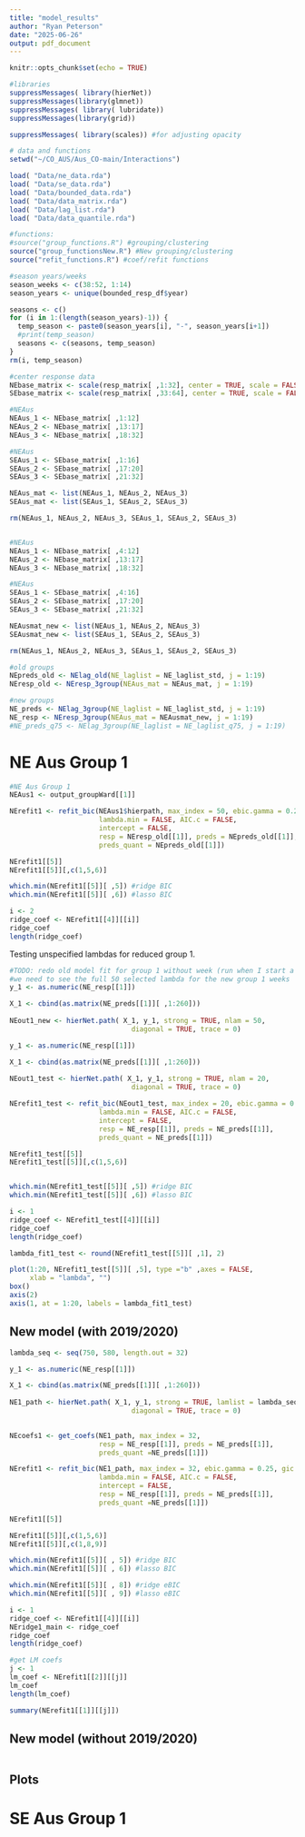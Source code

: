 ---
title: "model_results"
author: "Ryan Peterson"
date: "2025-06-26"
output: pdf_document
---

```{r setup, include=FALSE}
knitr::opts_chunk$set(echo = TRUE)
```

```{r library}
#libraries
suppressMessages( library(hierNet)) 
suppressMessages(library(glmnet)) 
suppressMessages( library( lubridate))
suppressMessages(library(grid))

suppressMessages( library(scales)) #for adjusting opacity
```

```{r data_functions}
# data and functions
setwd("~/CO_AUS/Aus_CO-main/Interactions")

load( "Data/ne_data.rda")
load( "Data/se_data.rda")
load( "Data/bounded_data.rda")
load( "Data/data_matrix.rda")
load( "Data/lag_list.rda")
load( "Data/data_quantile.rda")

#functions:
#source("group_functions.R") #grouping/clustering
source("group_functionsNew.R") #New grouping/clustering
source("refit_functions.R") #coef/refit functions
```

```{r setup}
#season years/weeks
season_weeks <- c(38:52, 1:14)
season_years <- unique(bounded_resp_df$year)

seasons <- c()
for (i in 1:(length(season_years)-1)) {
  temp_season <- paste0(season_years[i], "-", season_years[i+1])
  #print(temp_season)  
  seasons <- c(seasons, temp_season)
}
rm(i, temp_season)

#center response data
NEbase_matrix <- scale(resp_matrix[ ,1:32], center = TRUE, scale = FALSE)
SEbase_matrix <- scale(resp_matrix[ ,33:64], center = TRUE, scale = FALSE)

#NEAus
NEAus_1 <- NEbase_matrix[ ,1:12] 
NEAus_2 <- NEbase_matrix[ ,13:17]
NEAus_3 <- NEbase_matrix[ ,18:32]

#NEAus
SEAus_1 <- SEbase_matrix[ ,1:16] 
SEAus_2 <- SEbase_matrix[ ,17:20] 
SEAus_3 <- SEbase_matrix[ ,21:32]

NEAus_mat <- list(NEAus_1, NEAus_2, NEAus_3)
SEAus_mat <- list(SEAus_1, SEAus_2, SEAus_3)

rm(NEAus_1, NEAus_2, NEAus_3, SEAus_1, SEAus_2, SEAus_3)


#NEAus
NEAus_1 <- NEbase_matrix[ ,4:12] 
NEAus_2 <- NEbase_matrix[ ,13:17]
NEAus_3 <- NEbase_matrix[ ,18:32]

#NEAus
SEAus_1 <- SEbase_matrix[ ,4:16] 
SEAus_2 <- SEbase_matrix[ ,17:20] 
SEAus_3 <- SEbase_matrix[ ,21:32]

NEAusmat_new <- list(NEAus_1, NEAus_2, NEAus_3)
SEAusmat_new <- list(SEAus_1, SEAus_2, SEAus_3)

rm(NEAus_1, NEAus_2, NEAus_3, SEAus_1, SEAus_2, SEAus_3)
```


```{r NE_data}
#old groups
NEpreds_old <- NElag_old(NE_laglist = NE_laglist_std, j = 1:19)
NEresp_old <- NEresp_3group(NEAus_mat = NEAus_mat, j = 1:19)

#new groups
NE_preds <- NElag_3group(NE_laglist = NE_laglist_std, j = 1:19)
NE_resp <- NEresp_3group(NEAus_mat = NEAusmat_new, j = 1:19)
#NE_preds_q75 <- NElag_3group(NE_laglist = NE_laglist_q75, j = 1:19)

```


# NE Aus Group 1

```{r old_model}
#NE Aus Group 1
NEAus1 <- output_groupWard[[1]]

NErefit1 <- refit_bic(NEAus1$hierpath, max_index = 50, ebic.gamma = 0.25, gic.gamma = 2.15,
                      lambda.min = FALSE, AIC.c = FALSE,
                      intercept = FALSE,
                      resp = NEresp_old[[1]], preds = NEpreds_old[[1]], 
                      preds_quant = NEpreds_old[[1]])

NErefit1[[5]]
NErefit1[[5]][,c(1,5,6)]

which.min(NErefit1[[5]][ ,5]) #ridge BIC 
which.min(NErefit1[[5]][ ,6]) #lasso BIC 

i <- 2
ridge_coef <- NErefit1[[4]][[i]]
ridge_coef
length(ridge_coef)

```

Testing unspecified lambdas for reduced group 1.

```{r redo_new}
#TODO: redo old model fit for group 1 without week (run when I start a multi-hour break)
#we need to see the full 50 selected lambda for the new group 1 weeks
y_1 <- as.numeric(NE_resp[[1]])

X_1 <- cbind(as.matrix(NE_preds[[1]][ ,1:260]))
  
NEout1_new <- hierNet.path( X_1, y_1, strong = TRUE, nlam = 50,
                              diagonal = TRUE, trace = 0) 
```

```{r test_new}
y_1 <- as.numeric(NE_resp[[1]])

X_1 <- cbind(as.matrix(NE_preds[[1]][ ,1:260]))
  
NEout1_test <- hierNet.path( X_1, y_1, strong = TRUE, nlam = 20,
                              diagonal = TRUE, trace = 0) 
```

```{r refit_test}
NErefit1_test <- refit_bic(NEout1_test, max_index = 20, ebic.gamma = 0.25, gic.gamma = 2.15,
                      lambda.min = FALSE, AIC.c = FALSE,
                      intercept = FALSE,
                      resp = NE_resp[[1]], preds = NE_preds[[1]], 
                      preds_quant = NE_preds[[1]])

NErefit1_test[[5]]
NErefit1_test[[5]][,c(1,5,6)]


which.min(NErefit1_test[[5]][ ,5]) #ridge BIC 
which.min(NErefit1_test[[5]][ ,6]) #lasso BIC 

i <- 1
ridge_coef <- NErefit1_test[[4]][[i]]
ridge_coef
length(ridge_coef)

lambda_fit1_test <- round(NErefit1_test[[5]][ ,1], 2)

plot(1:20, NErefit1_test[[5]][ ,5], type ="b" ,axes = FALSE,
     xlab = "lambda", "")
box()
axis(2)
axis(1, at = 1:20, labels = lambda_fit1_test)
```

## New model (with 2019/2020)

```{r}
lambda_seq <- seq(750, 580, length.out = 32)

y_1 <- as.numeric(NE_resp[[1]])

X_1 <- cbind(as.matrix(NE_preds[[1]][ ,1:260]))
  
NE1_path <- hierNet.path( X_1, y_1, strong = TRUE, lamlist = lambda_seq,
                              diagonal = TRUE, trace = 0) 
 
```

```{r main_refit}
NEcoefs1 <- get_coefs(NE1_path, max_index = 32, 
                      resp = NE_resp[[1]], preds = NE_preds[[1]], 
                      preds_quant =NE_preds[[1]])

NErefit1 <- refit_bic(NE1_path, max_index = 32, ebic.gamma = 0.25, gic.gamma = 2.15,
                      lambda.min = FALSE, AIC.c = FALSE,
                      intercept = FALSE,
                      resp = NE_resp[[1]], preds = NE_preds[[1]], 
                      preds_quant =NE_preds[[1]])

NErefit1[[5]]

NErefit1[[5]][,c(1,5,6)]
NErefit1[[5]][,c(1,8,9)]

which.min(NErefit1[[5]][ , 5]) #ridge BIC 
which.min(NErefit1[[5]][ , 6]) #lasso BIC 

which.min(NErefit1[[5]][ , 8]) #ridge eBIC 
which.min(NErefit1[[5]][ , 9]) #lasso eBIC 

i <- 1
ridge_coef <- NErefit1[[4]][[i]]
NEridge1_main <- ridge_coef
ridge_coef
length(ridge_coef)

#get LM coefs
j <- 1
lm_coef <- NErefit1[[2]][[j]]
lm_coef
length(lm_coef)

summary(NErefit1[[1]][[j]])

```


## New model (without 2019/2020)

```{r}

```


## Plots



# SE Aus Group 1


